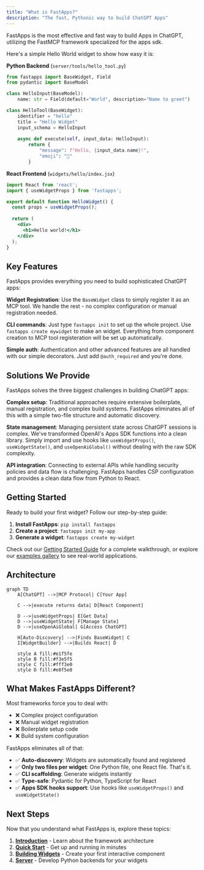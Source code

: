 ```yaml
---
title: "What is FastApps?"
description: "The fast, Pythonic way to build ChatGPT Apps"
---
```


FastApps is the most effective and fast way to build Apps in ChatGPT, utilizing the FastMCP framework specialized for the apps sdk.

Here's a simple Hello World widget to show how easy it is:

**Python Backend** (`server/tools/hello_tool.py`)

```python
from fastapps import BaseWidget, Field
from pydantic import BaseModel

class HelloInput(BaseModel):
    name: str = Field(default="World", description="Name to greet")

class HelloTool(BaseWidget):
    identifier = "hello"
    title = "Hello Widget"
    input_schema = HelloInput
    
    async def execute(self, input_data: HelloInput):
        return {
            "message": f"Hello, {input_data.name}!",
            "emoji": "👋"
        }
```

**React Frontend** (`widgets/hello/index.jsx`)

```jsx
import React from 'react';
import { useWidgetProps } from 'fastapps';

export default function HelloWidget() {
  const props = useWidgetProps();
  
  return (
    <div>
      <h1>Hello world!</h1>
    </div>
  );
}
```

## Key Features

FastApps provides everything you need to build sophisticated ChatGPT apps:

**Widget Registration**: Use the `BaseWidget` class to simply register it as an MCP tool. We handle the rest - no complex configuration or manual registration needed.

**CLI commands**: Just type `fastapps init` to set up the whole project. Use `fastapps create mywidget` to make an widget. Everything from component creation to MCP tool registeration will be set up automatically.

**Simple auth**: Authentication and other advanced features are all handled with our simple decorators. Just add `@auth_required` and you're done.

## Solutions We Provide

FastApps solves the three biggest challenges in building ChatGPT apps:

**Complex setup**: Traditional approaches require extensive boilerplate, manual registration, and complex build systems. FastApps eliminates all of this with a simple two-file structure and automatic discovery.

**State management**: Managing persistent state across ChatGPT sessions is complex. We've transformed OpenAI's Apps SDK functions into a clean library. Simply import and use hooks like `useWidgetProps()`, `useWidgetState()`, and `useOpenAiGlobal()` without dealing with the raw SDK complexity.

**API integration**: Connecting to external APIs while handling security policies and data flow is challenging. FastApps handles CSP configuration and provides a clean data flow from Python to React.

## Getting Started

Ready to build your first widget? Follow our step-by-step guide:

1. **Install FastApps**: `pip install fastapps`
2. **Create a project**: `fastapps init my-app`
3. **Generate a widget**: `fastapps create my-widget`

Check out our [Getting Started Guide](/blog/tutorials/getting-started) for a complete walkthrough, or explore our [examples gallery](/docs/examples) to see real-world applications.

## Architecture

```mermaid
graph TD
    A[ChatGPT] -->|MCP Protocol| C[Your App]
    
    C -->|execute returns data| D[React Component]
    
    D -->|useWidgetProps| E[Get Data]
    D -->|useWidgetState| F[Manage State]
    D -->|useOpenAiGlobal| G[Access ChatGPT]
    
    H[Auto-Discovery] -->|Finds BaseWidget| C
    I[WidgetBuilder] -->|Builds React| D
    
    style A fill:#e1f5fe
    style B fill:#f3e5f5
    style C fill:#fff3e0
    style D fill:#e8f5e8
```

## What Makes FastApps Different?

Most frameworks force you to deal with:

- ❌ Complex project configuration
- ❌ Manual widget registration
- ❌ Boilerplate setup code
- ❌ Build system configuration

FastApps eliminates all of that:

- ✅ **Auto-discovery**: Widgets are automatically found and registered
- ✅ **Only two files per widget**: One Python file, one React file. That's it.
- ✅ **CLI scaffolding**: Generate widgets instantly
- ✅ **Type-safe**: Pydantic for Python, TypeScript for React
- ✅ **Apps SDK hooks support**: Use hooks like `useWidgetProps()` and `useWidgetState()`

## Next Steps

Now that you understand what FastApps is, explore these topics:

1. [**Introduction**](/docs/introduction) - Learn about the framework architecture
2. [**Quick Start**](/docs/quickstart) - Get up and running in minutes
3. [**Building Widgets**](/docs/widgets) - Create your first interactive component
4. [**Server**](/docs/server) - Develop Python backends for your widgets